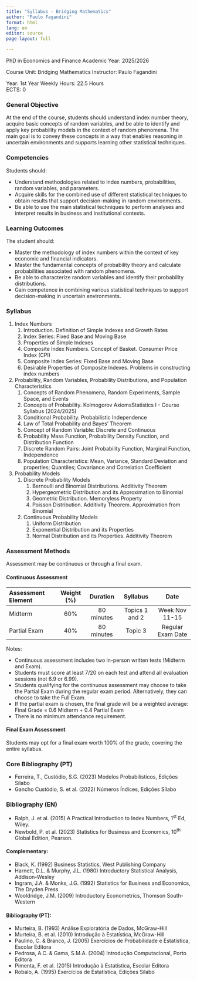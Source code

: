 ```yaml
---
title: "Syllabus - Bridging Mathematics"
author: "Paulo Fagandini"
format: html
lang: en
editor: source
page-layout: full

---
```


PhD in Economics and Finance
Academic Year: 2025/2026

Course Unit: Bridging Mathematics
Instructor: Paulo Fagandini  

Year: 1st Year
Weekly Hours: 22.5 Hours  
ECTS: 0

### General Objective

At the end of the course, students should understand index number theory, acquire basic concepts of random variables, and be able to identify and apply key probability models in the context of random phenomena. The main goal is to convey these concepts in a way that enables reasoning in uncertain environments and supports learning other statistical techniques.

### Competencies

Students should:

* Understand methodologies related to index numbers, probabilities, random variables, and parameters.  
* Acquire skills for the combined use of different statistical techniques to obtain results that support decision-making in random environments.  
* Be able to use the main statistical techniques to perform analyses and interpret results in business and institutional contexts.

### Learning Outcomes

The student should:

* Master the methodology of index numbers within the context of key economic and financial indicators.  
* Master the fundamental concepts of probability theory and calculate probabilities associated with random phenomena.  
* Be able to characterize random variables and identify their probability distributions.  
* Gain competence in combining various statistical techniques to support decision-making in uncertain environments.

### Syllabus

1. Index Numbers  
   1. Introduction. Definition of Simple Indexes and Growth Rates  
   2. Index Series: Fixed Base and Moving Base  
   3. Properties of Simple Indexes
   4. Composite Index Numbers. Concept of Basket. Consumer Price Index (CPI)  
   5. Composite Index Series: Fixed Base and Moving Base  
   6. Desirable Properties of Composite Indexes. Problems in constructing index numbers  
2. Probability, Random Variables, Probability Distributions, and Population Characteristics  
   1. Concepts of Random Phenomena, Random Experiments, Sample Space, and Events  
   2. Concepts of Probability. Kolmogorov AxiomsStatistics I \- Course Syllabus (2024/2025)  
   3. Conditional Probability. Probabilistic Independence  
   4. Law of Total Probability and Bayes' Theorem  
   5. Concept of Random Variable: Discrete and Continuous  
   6. Probability Mass Function, Probability Density Function, and Distribution Function  
   7. Discrete Random Pairs: Joint Probability Function, Marginal Function, Independence  
   8. Population  Characteristics:  Mean,  Variance,  Standard  Deviation  and  properties;  Quantiles;  Covariance  and Correlation Coefficient  
3. Probability Models  
   1. Discrete Probability Models  
      1. Bernoulli and Binomial Distributions. Additivity Theorem  
      2. Hypergeometric Distribution and its Approximation to Binomial  
      3. Geometric Distribution. Memoryless Property  
      4. Poisson Distribution. Additivity Theorem. Approximation from Binomial  
   2. Continuous Probability Models  
      1. Uniform Distribution  
      2. Exponential Distribution and its Properties  
      3. Normal Distribution and its Properties. Additivity Theorem

### Assessment Methods

Assessment may be continuous or through a final exam.

#### Continuous Assessment

| Assessment Element | Weight (%) | Duration  | Syllabus  | Date |
| :---- | :---: | :---: | :---: | :---: |
| Midterm | 60% | 80 minutes | Topics 1 and 2 | Week Nov 11-15 |
| Partial Exam | 40% | 80 minutes | Topic 3 | Regular Exam Date |

Notes:

* Continuous assessment includes two in-person written tests (Midterm and Exam).  
* Students must score at least 7/20 on each test and attend all evaluation sessions (not 6.9 or 6.99).  
* Students qualifying for the continuous assessment may choose to take the Partial Exam during the regular exam period. Alternatively, they can choose to take the Full Exam.  
* If the partial exam is chosen, the final grade will be a weighted average: Final Grade \= 0.6 Midterm \+ 0.4 Partial Exam  
* There is no minimum attendance requirement.


#### Final Exam Assessment

Students may opt for a final exam worth 100% of the grade, covering the entire syllabus.

### Core Bibliography (PT)

* Ferreira, T., Custódio, S.G. (2023) Modelos Probabilísticos, Edições Sílabo  
* Gancho Custódio, S. et al. (2022) Números Índices, Edições Sílabo  

### Bibliography (EN)

* Ralph, J. et al. (2015) A Practical Introduction to Index Numbers, 1^st^ Ed, Wiley.
* Newbold, P. et al. (2023) Statistics for Business and Economics, 10^th^ Global Edition, Pearson.

#### Complementary:

* Black, K. (1992) Business Statistics, West Publishing Company  
* Harnett, D.L. & Murphy, J.L. (1980) Introductory Statistical Analysis, Addison-Wesley  
* Ingram, J.A. & Monks, J.G. (1992) Statistics for Business and Economics, The Dryden Press  
* Wooldridge, J.M. (2009) Introductory Econometrics, Thomson South-Western

#### Bibliography (PT):

* Murteira, B. (1993) Análise Exploratória de Dados, McGraw-Hill  
* Murteira, B. et al. (2010) Introdução à Estatística, McGraw-Hill  
* Paulino, C. & Branco, J. (2005) Exercícios de Probabilidade e Estatística, Escolar Editora  
* Pedrosa, A.C. & Gama, S.M.A. (2004) Introdução Computacional, Porto Editora  
* Pimenta, F. et al. (2015) Introdução à Estatística, Escolar Editora  
* Robalo, A. (1995) Exercícios de Estatística, Edições Sílabo